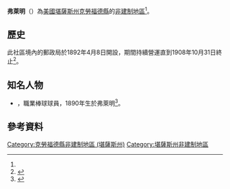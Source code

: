 {{noteTA
|1=zh-hans:县;zh-hk:縣;zh-tw:郡;
}}
{{Infobox settlement
|official_name = 弗萊明
|native_name = Fleming
|settlement_type = [[非建制地區|非建制地區]] 
|nickname = 
|motto =
|pushpin_map=USA Kansas
|coordinates_region = US-KS
|subdivision_type = [[世界政區索引|國家]]
|subdivision_name = [[美国|美国]]
|subdivision_type1 = [[美國行政區劃|州]]
|subdivision_name1 = [[堪薩斯州|堪薩斯州]]
|subdivision_type2 = [[堪薩斯州行政區劃|縣]]
|subdivision_name2 = [[克勞福德縣_(堪薩斯州)|克勞福德縣]]
|unit_pref  =  
|area_footnotes = 
|area_magnitude = 
|area_total_km2 = 
|population_as_of = 
|population_footnotes = 
|population_total = 
|population_density_km2 = 
|timezone = [[北美中部时区|CST]]
|utc_offset = -6
|timezone_DST = CDT
|utc_offset_DST = -5
|elevation_footnotes = 
|elevation_m = 281
|elevation_ft = 922
|latd = 37|latm = 22 |lats = 05|latNS = N
|longd = 94|longm = 46|longs = 59|longEW = W
|coordinates_display=%
|area_code =
|blank_name = [[地名信息系统|GNIS]] ID
|blank_info = 484467<ref name=gnis>{{GNIS|484467|name=Fleming, Kansas}}</ref>
|website = 
}}

'''弗萊明'''（{{lang-en|'''Fleming'''}}）為[[美國|美國]][[堪薩斯州|堪薩斯州]][[克勞福德縣_(堪薩斯州)|克勞福德縣]]的[[非建制地區|非建制地區]]<ref name=gnis/>。

==歷史==
此社區境內的郵政局於1892年4月8日開設，期間持續營運直到1908年10月31日終止<ref>{{cite web | url=http://www.kshs.org/geog/geog_postoffices/search/county:CR | title=Kansas Post Offices, 1828-1961 | publisher=Kansas Historical Society | accessdate=7 August 2014 | archive-url=https://web.archive.org/web/20131009124740/http://www.kshs.org/geog/geog_postoffices/search/county%3ACR | archive-date=2013-10-09 | dead-url=yes }}</ref>。

==知名人物==
*{{le|湯姆·威爾遜|Tom Wilson (1910s catcher)}}，職業棒球球員，1890年生於弗萊明<ref>{{cite web | url=http://www.baseball-reference.com/players/w/wilsoto01.shtml | title=Tom Wilson | publisher=Baseball-reference.com | accessdate=7 August 2014 | archive-date=2016-03-03 | archive-url=https://web.archive.org/web/20160303183226/http://www.baseball-reference.com/players/w/wilsoto01.shtml | dead-url=no }}</ref>。

==參考資料==
{{Reflist}}

{{克勞福德縣 (堪薩斯州)}}

{{DEFAULTSORT:Fleming}}
[[Category:克勞福德縣非建制地區_(堪薩斯州)|Category:克勞福德縣非建制地區 (堪薩斯州)]]
[[Category:堪薩斯州非建制地區|Category:堪薩斯州非建制地區]]

{{CrawfordCountyKS-geo-stub}}